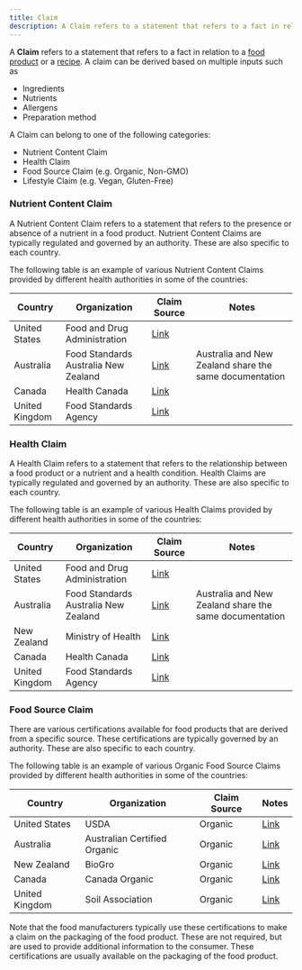 ```yaml
---
title: Claim
description: A Claim refers to a statement that refers to a fact in relation to a food product or a recipe. A claim can be derived based on multiple inputs such as ingredients, nutrients, allergens, and preparation method.
---
```

A **Claim** refers to a statement that refers to a fact in relation to a [food product](/concepts/food) or a [recipe](/concepts/recipe). A claim can be derived based on multiple inputs such as
- Ingredients
- Nutrients
- Allergens
- Preparation method

A Claim can belong to one of the following categories:
- Nutrient Content Claim
- Health Claim
- Food Source Claim (e.g. Organic, Non-GMO)
- Lifestyle Claim (e.g. Vegan, Gluten-Free)

### Nutrient Content Claim
A Nutrient Content Claim refers to a statement that refers to the presence or absence of a nutrient in a food product. Nutrient Content Claims are typically regulated and governed by an authority. These are also specific to each country. 

The following table is an example of various Nutrient Content Claims provided by different health authorities in some of the countries:

| Country | Organization | Claim Source | Notes |
|---------|--------------|------------------------------| ------|
| United States | Food and Drug Administration | [Link](https://www.fda.gov/food/food-labeling-nutrition/label-claims-conventional-foods-and-dietary-supplements) |  |
| Australia | Food Standards Australia New Zealand | [Link](https://www.foodstandards.govt.nz/consumer/labelling/nutrition) | Australia and New Zealand share the same documentation |
| Canada | Health Canada | [Link](https://inspection.canada.ca/en/food-labels/labelling/industry/nutrient-content) |  |
| United Kingdom | Food Standards Agency | [Link](https://www.gov.uk/food-labelling-and-packaging/nutrition-health-claims-and-supplement-labelling) |  |

### Health Claim
A Health Claim refers to a statement that refers to the relationship between a food product or a nutrient and a health condition. Health Claims are typically regulated and governed by an authority. These are also specific to each country.

The following table is an example of various Health Claims provided by different health authorities in some of the countries:

| Country | Organization | Claim Source | Notes |
|---------|--------------|------------------------------| ------|
| United States | Food and Drug Administration | [Link](https://www.fda.gov/food/food-labeling-nutrition/authorized-health-claims-meet-significant-scientific-agreement-ssa-standard) |  |
| Australia | Food Standards Australia New Zealand | [Link](https://www.foodstandards.gov.au/business/labelling/nutrition-health-and-related-claims) | Australia and New Zealand share the same documentation |
| New Zealand | Ministry of Health | [Link](https://www.mpi.govt.nz/food-business/labelling-composition-food-drinks/health-and-nutrition-content-claims-for-food-and-drink/) |  |
| Canada | Health Canada | [Link](https://inspection.canada.ca/en/food-labels/labelling/industry/health-claims) |  |
| United Kingdom | Food Standards Agency | [Link](https://www.gov.uk/government/publications/great-britain-nutrition-and-health-claims-nhc-register) |  |

### Food Source Claim
There are various certifications available for food products that are derived from a specific source. These certifications are typically governed by an authority. These are also specific to each country.

The following table is an example of various Organic Food Source Claims provided by different health authorities in some of the countries:

| Country | Organization | Claim Source | Notes |
|---------|--------------|------------------------------| ------|
| United States | USDA | Organic | [Link](https://www.usda.gov/topics/organic) |
| Australia | Australian Certified Organic | Organic | [Link](https://aco.net.au/) |
| New Zealand | BioGro | Organic | [Link](https://biogro.co.nz/) |
| Canada | Canada Organic | Organic | [Link](https://organiccouncil.ca/organics/organic-certification/) |
| United Kingdom | Soil Association | Organic | [Link](https://www.gov.uk/guidance/organic-food-uk-approved-control-bodies#organic-food-federation) | There are multiple approved control bodies in the UK |

Note that the food manufacturers typically use these certifications to make a claim on the packaging of the food product. These are not required, but are used to provide additional information to the consumer.
These certifications are usually available on the packaging of the food product.
